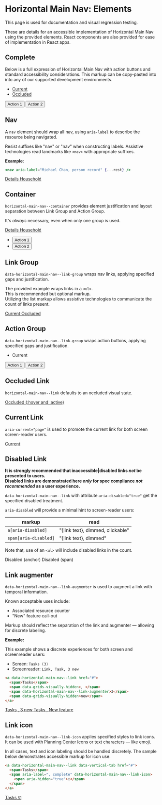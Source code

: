 


<Meta title="Grids/Horizontal Main Nav/Elements" />

# Horizontal Main Nav: Elements

This page is used for documentation and visual regression testing.

These are details for an accessible implementation of Horizontal Main Nav using the provided elements. React components are also provided for ease of implementation in React apps.

## Complete

Below is a full expression of Horizontal Main Nav with action buttons and standard accessibility considerations. This markup can be copy-pasted into into any of our supported development environments.

<Canvas>
  <Story name="Complete">
    <SampleContainer>
      <div data-horizontal-main-nav--container>
        <nav aria-label="Resource">
          <ul data-horizontal-main-nav--link-group>
            <li>
              <a data-horizontal-main-nav--link aria-current="page" href="#">
                Current
              </a>
            </li>
            <li>
              <a data-horizontal-main-nav--link href="#">
                Occluded
              </a>
            </li>
          </ul>
        </nav>
        <div data-horizontal-main-nav--action-group>
          <button data-horizontal-main-nav--action type="button">
            Action 1
          </button>
          <button data-horizontal-main-nav--action type="button">
            Action 2
          </button>
        </div>
      </div>
    </SampleContainer>
  </Story>
</Canvas>

## Nav

A `nav` element should wrap all nav, using `aria-label` to describe the resource being navigated.

Resist suffixes like "nav" or "nav" when constructing labels. Assistive technologies read landmarks like `<nav>` with appropriate suffixes.

**Example**:

```jsx
<nav aria-label="Michael Chan, person record" {...rest} />
```

<Canvas>
  <Story name="Nav">
    <SampleContainer>
      <div data-horizontal-main-nav--container>
        <nav
          aria-label="Michael Chan, person record"
          data-horizontal-main-nav--link-group
        >
          <a href="" data-horizontal-main-nav--link aria-current="page">
            Details
          </a>
          <a href="" data-horizontal-main-nav--link>
            Household
          </a>
        </nav>
      </div>
    </SampleContainer>
  </Story>
</Canvas>

## Container

`horizontal-main-nav--container` provides element justification and layout separation between Link Group and Action Group.

It's _always_ necessary, even when only one group is used.

<Canvas>
  <Story name="Container">
    <SampleContainer>
      <div data-horizontal-main-nav--container>
        <nav
          aria-label="Michael Chan, person record"
          data-horizontal-main-nav--link-group
        >
          <a href="" data-horizontal-main-nav--link aria-current="page">
            Details
          </a>
          <a href="" data-horizontal-main-nav--link>
            Household
          </a>
        </nav>
        <ul
          data-horizontal-main-nav--action-group
          aria-label="Michael Chan, person record actions"
        >
          <li>
            <button data-horizontal-main-nav--action type="button">
              Action 1
            </button>
          </li>
          <li>
            <button data-horizontal-main-nav--action type="button">
              Action 2
            </button>
          </li>
        </ul>
      </div>
    </SampleContainer>
  </Story>
</Canvas>

## Link Group

`data-horizontal-main-nav--link-group` wraps nav links, applying specified gaps and justification.

The provided example wraps links in a `<ul>`.  
This is recommended but optional markup.  
Utilizing the list markup allows assistive technologies to communicate the count of links present.

<Canvas>
  <Story name="Link Group">
    <SampleContainer>
      <div data-horizontal-main-nav--container>
        <nav data-horizontal-main-nav--link-group aria-label="Resource nav">
          <a data-horizontal-main-nav--link aria-current="page" href="#">
            Current
          </a>
          <a data-horizontal-main-nav--link href="#">
            Occluded
          </a>
        </nav>
      </div>
    </SampleContainer>
  </Story>
</Canvas>

## Action Group

`data-horizontal-main-nav--link-group` wraps action buttons, applying specified gaps and justification.

<Canvas>
  <Story name="Action Group">
    <SampleContainer>
      <div data-horizontal-main-nav--container>
        <nav data-horizontal-main-nav--link-group aria-label="Resource nav">
          <ul data-horizontal-main-nav--link-group>
            <li aria-current="page" data-horizontal-main-nav--link>
              Current
            </li>
          </ul>
        </nav>
        <div data-horizontal-main-nav--action-group>
          <button data-horizontal-main-nav--action type="button">
            Action 1
          </button>
          <button data-horizontal-main-nav--action type="button">
            Action 2
          </button>
        </div>
      </div>
    </SampleContainer>
  </Story>
</Canvas>

## Occluded Link

`horizontal-main-nav--link` defaults to an occluded visual state.

<Canvas>
  <Story name="Occluded Link">
    <SampleContainer>
      <div data-horizontal-main-nav--container>
        <nav data-horizontal-main-nav--link-group>
          <a data-horizontal-main-nav--link href="#">
            Occluded (:hover and :active)
          </a>
        </nav>
      </div>
    </SampleContainer>
  </Story>
</Canvas>

## Current Link

`aria-current="page"` is used to promote the current link for both screen screen-reader users.

<Canvas>
  <Story name="Current Link">
    <SampleContainer>
      <div data-horizontal-main-nav--container>
        <nav data-horizontal-main-nav--link-group>
          <a data-horizontal-main-nav--link aria-current="page" href="#">
            Current
          </a>
        </nav>
      </div>
    </SampleContainer>
  </Story>
</Canvas>

## Disabled Link

**It is strongly recommended that inaccessible|disabled links _not_ be presented to users.**  
**Disabled links are demonstrated here _only_ for spec compliance _not recommended_ as a user experience.**

`data-horizontal-main-nav--link` with attribute `aria-disabled="true"` get the specified disabled treatment.

`aria-disabled` will provide a minimal hint to screen-reader users:

| markup                | read                             |
| --------------------- | -------------------------------- |
| `a[aria-disabled]`    | "{link text}, dimmed, clickable" |
| `span[aria-disabled]` | "{link text}, dimmed"            |

Note that, use of an `<ul>` will include disabled links in the count.

<Canvas>
  <Story name="Disabled Link">
    <SampleContainer>
      <div data-horizontal-main-nav--container>
        <nav data-horizontal-main-nav--link-group>
          <a data-horizontal-main-nav--link aria-disabled>
            Disabled (anchor)
          </a>
          <span data-horizontal-main-nav--link aria-disabled>
            Disabled (span)
          </span>
        </nav>
      </div>
    </SampleContainer>
  </Story>
</Canvas>

## Link augmenter

`data-horizontal-main-nav--link-augmenter` is used to augment a link with temporal information.

Known acceptable uses include:

- Associated resource counter
- "New" feature call-out

Markup should reflect the separation of the link and augmenter — allowing for discrete labeling.

**Example:**

This example shows a discrete experiences for both screen and screenreader users:

- Screen: `Tasks (3)`
- Screenreader: `Link, Task, 3 new`

```html
<a data-horizontal-main-nav--link href="#">
  <span>Tasks</span>
  <span data-grids-visually-hidden>, </span>
  <span data-horizontal-main-nav--link-augmenter>3</span>
  <span data-grids-visually-hidden>new</span>
</a>
```

<Canvas>
  <Story name="Link augmenter">
    <SampleContainer>
      <div data-horizontal-main-nav--container>
        <nav data-horizontal-main-nav--link-group>
          <a data-horizontal-main-nav--link href="#">
            <span>Tasks</span>
            <span data-grids-visually-hidden>, </span>
            <span data-horizontal-main-nav--link-augmenter>3</span>
            <span data-grids-visually-hidden>new</span>
          </a>
          <a data-horizontal-main-nav--link href="#">
            <span>Tasks</span>
            <span data-grids-visually-hidden>, </span>
            <span data-horizontal-main-nav--link-augmenter>New</span>
            <span data-grids-visually-hidden>feature</span>
          </a>
        </nav>
      </div>
    </SampleContainer>
  </Story>
</Canvas>

## Link icon

`data-horizontal-main-nav--link-icon` applies specified styles to link icons.  
It can be used with Planning Center Icons or text characters — like emoji.

In all cases, text and icon labeling should be handled discretely. The sample below demonstrates accessible markup for icon use.

```html
<a data-horizontal-main-nav--link data-vertical-tab href="#">
  <span>Tasks</span>
  <span aria-label=", complete" data-horizontal-main-nav--link-icon>
    <span aria-hidden="true">☑️</span>
  </span>
</a>
```

<Canvas>
  <Story name="Link icon">
    <SampleContainer>
      <div data-horizontal-main-nav--container>
        <nav data-horizontal-main-nav--link-group>
          <a data-horizontal-main-nav--link data-vertical-tab href="#">
            <span>Tasks</span>
            <span aria-label=", complete" data-horizontal-main-nav--link-icon>
              <span aria-hidden="true">☑️</span>
            </span>
          </a>
        </nav>
      </div>
    </SampleContainer>
  </Story>
</Canvas>
